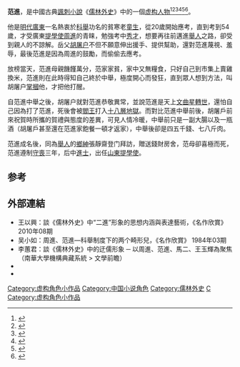 '''范進'''，是中國古典[[諷刺小說|諷刺小說]]《[[儒林外史|儒林外史]]》中的一個[[角色|虚构人物]]<ref>{{cite web|title=心性名教外一章：清代的義理學轉型與文學之呼應|url=http://libap.nhu.edu.tw:8081/Ejournal/4023000203.pdf|author=張麗珠|date=2004年7月|publisher=《文學新鑰》第二期|archiveurl=https://web.archive.org/web/20210911143857/http://libap.nhu.edu.tw:8081/Ejournal/4023000203.pdf|archivedate=2021|deadurl=no}}</ref><ref>{{cite web|title=《窥天集》（頁161）|url=http://116.248.88.254:14225/02%E3%80%81%E5%88%86%E7%B1%BB%E7%94%B5%E5%AD%90%E5%9B%BE%E4%B9%A6%E4%B8%8B%E8%BD%BD/01%E3%80%81%E5%9B%BE%E4%B9%A6%E9%A6%86%E7%99%BE%E7%A7%91%E5%85%A8%E4%B9%A6%EF%BC%88%E9%AB%98%E6%B8%85%E6%96%87%E6%9C%ACPDF%E6%A0%BC%E5%BC%8F%EF%BC%89/%E7%AA%A5%E5%A4%A9%E9%9B%86.pdf|date=1998年6月|publisher=山西教育出版社|archiveurl=https://web.archive.org/web/20210911144640/https://pdfhost.io/pdf/659601ad-2e35-46aa-85d9-93133f7f4a48/5f6c774f-1a0b-46b8-a3fe-74715465e029.pdf|archivedate=2021|deadurl=no}}</ref><ref>{{cite web|title=儒家門外議|url=http://194.246.119.58/pdfs/CNKI/CJFD/DSZZ199507020.pdf|author=[[金克木|金克木]]|date=年份不詳|archiveurl=https://web.archive.org/web/20210911150448/http://194.246.119.58/pdfs/CNKI/CJFD/DSZZ199507020.pdf|archivedate=2021|deadurl=no}}</ref><ref>{{cite web|title=范進中舉|url=http://192.192.135.37/mediafile/185400223/fdownload/79/21/2018-10-30-19-19-31-21-nf1.pdf|date=2018年|publisher=[[臺北市立松山高級工農職業學校|臺北市立松山高級工農職業學校]]|archiveurl=https://web.archive.org/web/20210911151804/http://192.192.135.37/mediafile/185400223/fdownload/79/21/2018-10-30-19-19-31-21-nf1.pdf|archivedate=2021|deadurl=no}}</ref><ref>{{cite web|title=科举阴影下的世态人情 —— 以范进中举为例|url=http://www.bjdclib.com/subdb/exam/examthesis/200910/P020091019547654068129.pdf|author=伏涛|date=2009年7月|publisher=《和田师范专科学校学报》（汉文综合版）|archiveurl=https://web.archive.org/web/20210911152119/http://www.bjdclib.com/subdb/exam/examthesis/200910/P020091019547654068129.pdf|archivedate=2021|deadurl=no}}</ref><ref>{{cite web|title=范進中舉|url=https://resource.learnmode.net/upload/flip/book/40/400558862d4038fd/2e5b5a12ae31.pdf|date=2016年|publisher=信望愛文教基金會|archiveurl=https://web.archive.org/web/20210911152416/https://resource.learnmode.net/upload/flip/book/40/400558862d4038fd/2e5b5a12ae31.pdf|archivedate=2021|deadurl=no}}</ref>。

他是[[明朝|明代]][[廣東等處承宣布政使司|廣東]]一名熱衷於[[科舉|科舉]]功名的貧寒老[[童生|童生]]，從20歲開始應考，直到考到54歲，才受廣東[[提學|提學使]][[周進|周進]]的青睐，勉強考中[[秀才|秀才]]，想要再往前邁進[[舉人|舉人]]之路，卻受到親人的不諒解。岳父[[胡屠户|胡屠户]]不但不願意伸出援手、提供幫助，還對范進蔑視、羞辱，最後范進是因為周進的鼓勵，而偷偷去應考。

放榜當天，范進母親饑饉萬分，范家家貧，家中又無糧食，只好自己到市集上賣雞換米，范進則在此時得知自己終於中舉，極度開心而發狂，直到眾人想到方法，叫胡屠户[[掌摑|掌摑]]他，才把他打醒。

自范進中舉之後，胡屠户就對范進恭敬異常，並說范進是天上[[文曲星|文曲星]][[轉世|轉世]]，還怕自己因為打了范進，死後會被[[閻羅王|閻王]]打入[[十八層地獄|十八層地獄]]。而對比范進中舉前後，胡屠戶前來祝賀時所攜的賀禮與態度的差異，可見人情冷暖，中舉前只是一副大腸以及一瓶酒（胡屠戶甚至還在范進家飽餐一頓才返家），中舉後卻是四五千錢、七八斤肉。

范進成名後，同為[[舉人|舉人]]的[[鄉紳|鄉紳]]張靜齋登门拜訪，贈送錢財房舍，范母卻喜極而死，范進遵制[[喪事|守喪]]三年，后中[[進士|進士]]，出任[[山東等處承宣布政使司|山東]][[提學|提學使]]。

==参考==
{{wikisourcehas|儒林外史/第03回|儒林外史/第04回}}
{{reflist}}

==外部連結==
*王以興：談《儒林外史》中“二進”形象的思想内涵與表達藝術，《名作欣賞》 2010年08期
*吴小如：周進、范進—科舉制度下的两个畸形兒，《名作欣賞》 1984年03期 
*李蕙君：談《儒林外史》中的迂儒形象 ─ 以周進、范進、馬二、王玉輝為聚焦 （南華大學機構典藏系統 > 文學前瞻）
*{{cite web|url=http://course.sdu.edu.cn/G2S/eWebEditor/uploadfile/20130101085829488.pdf|title=《儒林外史》|author=〔清〕吴敬梓|date=1750年|archiveurl=https://web.archive.org/web/20210911145300/http://course.sdu.edu.cn/G2S/eWebEditor/uploadfile/20130101085829488.pdf|archivedate=2021|deadurl=no}}
*{{cite web|url=https://p2.hbtv.com.cn/pcms/explorer/files/guoxue/9787540326562.pdf|title=《儒林外史》注释本|author=〔清〕吴敬梓|date=1750年|archiveurl=https://web.archive.org/web/20210911145311/https://p2.hbtv.com.cn/pcms/explorer/files/guoxue/9787540326562.pdf|archivedate=2021|deadurl=no}}

{{DEFAULTSORT:Fan范}}
[[Category:虚构角色小作品|Category:虚构角色小作品]]
[[Category:中国小说角色|Category:中国小说角色]]
[[Category:儒林外史|Category:儒林外史]]
[[Category:范姓|C]]
[[Category:虚构角色小作品|Category:虚构角色小作品]]